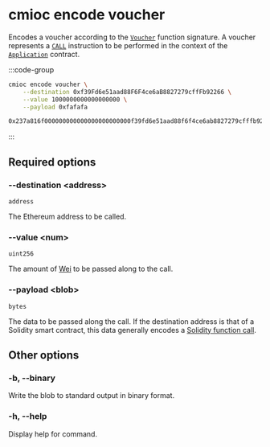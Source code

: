# cmioc encode voucher

Encodes a voucher according to the [`Voucher`] function signature.
A voucher represents a [`CALL`] instruction to be performed in the context of the [`Application`] contract.

:::code-group

```bash [Command]
cmioc encode voucher \
    --destination 0xf39Fd6e51aad88F6F4ce6aB8827279cffFb92266 \
    --value 1000000000000000000 \
    --payload 0xfafafa
```

```txt [Output]
0x237a816f000000000000000000000000f39fd6e51aad88f6f4ce6ab8827279cfffb922660000000000000000000000000000000000000000000000000de0b6b3a764000000000000000000000000000000000000000000000000000000000000000000600000000000000000000000000000000000000000000000000000000000000003fafafa0000000000000000000000000000000000000000000000000000000000
```

:::

## Required options

### --destination \<address\>

`address`

The Ethereum address to be called.

### --value \<num\>

`uint256`

The amount of [Wei] to be passed along to the call.

### --payload \<blob\>

`bytes`

The data to be passed along the call.
If the destination address is that of a Solidity smart contract, this data generally encodes a [Solidity function call].

## Other options

### -b, --binary

Write the blob to standard output in binary format.

### -h, --help

Display help for command.

[Solidity function call]: https://docs.soliditylang.org/en/latest/abi-spec.html#function-selector-and-argument-encoding
[Wei]: https://ethereum.org/en/glossary/#wei
[`Application`]: https://github.com/cartesi/rollups-contracts/blob/v2.0.0-rc.4/contracts/dapp/Application.sol
[`CALL`]: https://www.evm.codes/#f1?fork=cancun
[`Voucher`]: https://github.com/cartesi/rollups-contracts/blob/v2.0.0-rc.4/contracts/common/Outputs.sol#L14-L24

